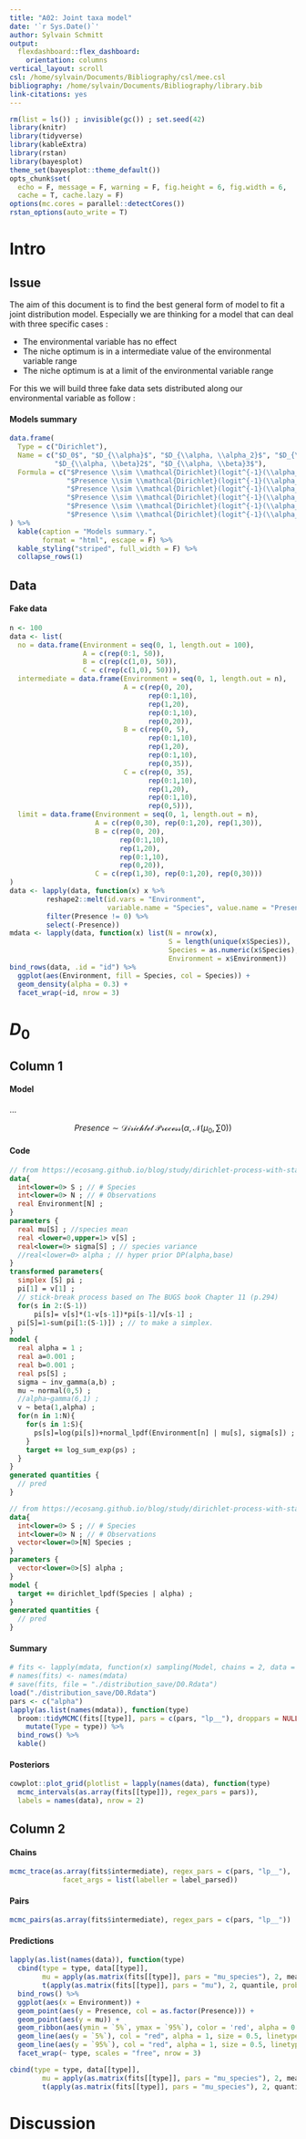 ```yaml
---
title: "A02: Joint taxa model"
date: '`r Sys.Date()`'
author: Sylvain Schmitt
output: 
  flexdashboard::flex_dashboard:
    orientation: columns
vertical_layout: scroll
csl: /home/sylvain/Documents/Bibliography/csl/mee.csl
bibliography: /home/sylvain/Documents/Bibliography/library.bib
link-citations: yes
---
```


```r
rm(list = ls()) ; invisible(gc()) ; set.seed(42)
library(knitr)
library(tidyverse)
library(kableExtra)
library(rstan)
library(bayesplot)
theme_set(bayesplot::theme_default())
opts_chunk$set(
  echo = F, message = F, warning = F, fig.height = 6, fig.width = 6,
  cache = T, cache.lazy = F)
options(mc.cores = parallel::detectCores())
rstan_options(auto_write = T)
```

Intro
==================

Issue {data-width=200}
-------------------------------------

The aim of this document is to find the best general form of model to fit a joint distribution model. Especially we are thinking for a model that can deal with three specific cases :

* The environmental variable has no effect
* The niche optimum is in a intermediate value of the environmental variable range
* The niche optimum is at a limit of the environmental variable range

For this we will build three fake data sets distributed along our environmental variable as follow :

#### Models summary

```r
data.frame(
  Type = c("Dirichlet"),
  Name = c("$D_0$", "$D_{\\alpha}$", "$D_{\\alpha, \\alpha_2}$", "$D_{\\alpha, \\beta}$",
           "$D_{\\alpha, \\beta}2$", "$D_{\\alpha, \\beta}3$"),
  Formula = c("$Presence \\sim \\mathcal{Dirichlet}(logit^{-1}(\\alpha_0))$",
              "$Presence \\sim \\mathcal{Dirichlet}(logit^{-1}(\\alpha_0+\\alpha*Environment))$",
              "$Presence \\sim \\mathcal{Dirichlet}(logit^{-1}(\\alpha_0+\\alpha*Environment+\\alpha_2*Environment^2))$",
              "$Presence \\sim \\mathcal{Dirichlet}(logit^{-1}(\\alpha_0+\\alpha*Environment+Environment^{\\beta}))$",
              "$Presence \\sim \\mathcal{Dirichlet}(logit^{-1}(\\alpha_0+\\alpha*(Environment+Environment^{\\beta})))$",
              "$Presence \\sim \\mathcal{Dirichlet}(logit^{-1}(\\alpha_0+Environment^{\\alpha}+Environment^{\\beta}))$")  
) %>% 
  kable(caption = "Models summary.",
        format = "html", escape = F) %>% 
  kable_styling("striped", full_width = F) %>% 
  collapse_rows(1)
```


Data {data-width=200}
-------------------------------------

#### Fake data

```r
n <- 100
data <- list(
  no = data.frame(Environment = seq(0, 1, length.out = 100),
                  A = c(rep(0:1, 50)),
                  B = c(rep(c(1,0), 50)),
                  C = c(rep(c(1,0), 50))),
  intermediate = data.frame(Environment = seq(0, 1, length.out = n),
                            A = c(rep(0, 20), 
                                  rep(0:1,10),
                                  rep(1,20),
                                  rep(0:1,10),
                                  rep(0,20)),
                            B = c(rep(0, 5), 
                                  rep(0:1,10),
                                  rep(1,20),
                                  rep(0:1,10),
                                  rep(0,35)),
                            C = c(rep(0, 35), 
                                  rep(0:1,10),
                                  rep(1,20),
                                  rep(0:1,10),
                                  rep(0,5))),
  limit = data.frame(Environment = seq(0, 1, length.out = n), 
                     A = c(rep(0,30), rep(0:1,20), rep(1,30)),
                     B = c(rep(0, 20), 
                           rep(0:1,10),
                           rep(1,20),
                           rep(0:1,10),
                           rep(0,20)),
                     C = c(rep(1,30), rep(0:1,20), rep(0,30)))
)
data <- lapply(data, function(x) x %>% 
         reshape2::melt(id.vars = "Environment", 
                        variable.name = "Species", value.name = "Presence") %>% 
         filter(Presence != 0) %>% 
         select(-Presence))
mdata <- lapply(data, function(x) list(N = nrow(x),
                                       S = length(unique(x$Species)),
                                       Species = as.numeric(x$Species),
                                       Environment = x$Environment))
bind_rows(data, .id = "id") %>% 
  ggplot(aes(Environment, fill = Species, col = Species)) + 
  geom_density(alpha = 0.3) +  
  facet_wrap(~id, nrow = 3)
```

$D_0$
==================

Column 1
-------------------------------------

#### Model

...

$$Presence \sim \mathcal{Dirichlet~Process}(\alpha,\mathcal{N}(\mu_0,\sum0))$$

#### Code

```stan
// from https://ecosang.github.io/blog/study/dirichlet-process-with-stan/
data{
  int<lower=0> S ; // # Species
  int<lower=0> N ; // # Observations
  real Environment[N] ;
}
parameters {
  real mu[S] ; //species mean
  real <lower=0,upper=1> v[S] ;
  real<lower=0> sigma[S] ; // species variance
  //real<lower=0> alpha ; // hyper prior DP(alpha,base)
}
transformed parameters{
  simplex [S] pi ;
  pi[1] = v[1] ;
  // stick-break process based on The BUGS book Chapter 11 (p.294)
  for(s in 2:(S-1))
      pi[s]= v[s]*(1-v[s-1])*pi[s-1]/v[s-1] ; 
  pi[S]=1-sum(pi[1:(S-1)]) ; // to make a simplex.
}
model {
  real alpha = 1 ;
  real a=0.001 ;
  real b=0.001 ;
  real ps[S] ;
  sigma ~ inv_gamma(a,b) ;
  mu ~ normal(0,5) ;
  //alpha~gamma(6,1) ;
  v ~ beta(1,alpha) ;
  for(n in 1:N){
    for(s in 1:S){
      ps[s]=log(pi[s])+normal_lpdf(Environment[n] | mu[s], sigma[s]) ;
    }
    target += log_sum_exp(ps) ;
  }
}
generated quantities {
  // pred
}
```

```stan
// from https://ecosang.github.io/blog/study/dirichlet-process-with-stan/
data{
  int<lower=0> S ; // # Species
  int<lower=0> N ; // # Observations
  vector<lower=0>[N] Species ;
}
parameters {
  vector<lower=0>[S] alpha ;
}
model {
  target += dirichlet_lpdf(Species | alpha) ;
}
generated quantities {
  // pred
}
```

#### Summary

```r
# fits <- lapply(mdata, function(x) sampling(Model, chains = 2, data = x))
# names(fits) <- names(mdata)
# save(fits, file = "./distribution_save/D0.Rdata")
load("./distribution_save/D0.Rdata")
pars <- c("alpha")
lapply(as.list(names(mdata)), function(type)
  broom::tidyMCMC(fits[[type]], pars = c(pars, "lp__"), droppars = NULL, rhat = T) %>%
    mutate(Type = type)) %>%
  bind_rows() %>%
  kable()
```

#### Posteriors

```r
cowplot::plot_grid(plotlist = lapply(names(data), function(type)
  mcmc_intervals(as.array(fits[[type]]), regex_pars = pars)),
  labels = names(data), nrow = 2)
```

Column 2
-------------------------------------

#### Chains

```r
mcmc_trace(as.array(fits$intermediate), regex_pars = c(pars, "lp__"),
             facet_args = list(labeller = label_parsed))
```

#### Pairs

```r
mcmc_pairs(as.array(fits$intermediate), regex_pars = c(pars, "lp__"))
```

#### Predictions

```r
lapply(as.list(names(data)), function(type)
  cbind(type = type, data[[type]],
        mu = apply(as.matrix(fits[[type]], pars = "mu_species"), 2, mean),
        t(apply(as.matrix(fits[[type]], pars = "mu"), 2, quantile, probs = c(0.05, 0.95))))) %>%
  bind_rows() %>%
  ggplot(aes(x = Environment)) +
  geom_point(aes(y = Presence, col = as.factor(Presence))) +
  geom_point(aes(y = mu)) +
  geom_ribbon(aes(ymin = `5%`, ymax = `95%`), color = 'red', alpha = 0.2) +
  geom_line(aes(y = `5%`), col = "red", alpha = 1, size = 0.5, linetype = "dashed") +
  geom_line(aes(y = `95%`), col = "red", alpha = 1, size = 0.5, linetype = "dashed") +
  facet_wrap(~ type, scales = "free", nrow = 3)

cbind(type = type, data[[type]],
        mu = apply(as.matrix(fits[[type]], pars = "mu_species"), 2, mean),
        t(apply(as.matrix(fits[[type]], pars = "mu_species"), 2, quantile, probs = c(0.05, 0.95))))
```

<!-- $B_{\alpha}$ -->
<!-- ================== -->

<!-- Column 1 -->
<!-- ------------------------------------- -->

<!-- #### Model -->

<!-- $B_{\alpha}$ is a Bernoulli logistic regression estimating a sigmoidal incresing or decreasing $\alpha$ along the whole environmental gradient in addition to the intercept $\alpha_0$. $B_{\alpha}$ is responding well to the optimum in the limit of the environmental range and to no effect from the environmental variable. But $B_{\alpha}$ can't detect ecological optimum in the middle of the ecological range besides it's the most commonly used model ! -->

<!-- $$Presence \sim \mathcal{Bernoulli}(logit(\alpha_0+\alpha*Environment))$$ -->

<!-- #### Code -->

<!-- ```{stan , output.var="Model", echo=T, eval=F} -->
<!--   data { -->
<!--     int<lower=1> N ; // # obs -->
<!--     int<lower=0, upper=1> Presence[N] ; -->
<!--     vector[N] Environment ; -->
<!--     vector<lower=0, upper=1>[N] weights ; -->
<!--   } -->
<!--   parameters { -->
<!--     real alpha_0 ; // Intercept -->
<!--     real alpha ; // sigmoidal slope -->
<!--   } -->
<!--   model { -->
<!--     target += weights*bernoulli_logit_lpmf(Presence | alpha_0 + alpha*Environment) ; -->
<!--   } -->
<!--   generated quantities { -->
<!--     vector<lower=0, upper=1>[N] mu ; -->
<!--     mu = inv_logit(alpha_0 + alpha*Environment) ; -->
<!--   } -->
<!-- ``` -->

<!-- #### Summary -->

<!-- ```{r } -->
<!-- # fits <- lapply(mdata, function(x) sampling(Model, chains = 2, data = x)) -->
<!-- # names(fits) <- names(mdata) -->
<!-- # save(fits, file = "./distribution_save/Balpha.Rdata") -->
<!-- load("./distribution_save/Balpha.Rdata") -->
<!-- pars <- c("alpha_0", "alpha") -->
<!-- lapply(as.list(names(mdata)), function(type) -->
<!--   broom::tidyMCMC(fits[[type]], pars = c(pars, "lp__"), droppars = NULL, rhat = T) %>% -->
<!--     mutate(Type = type)) %>% -->
<!--   bind_rows() %>% -->
<!--   kable() -->
<!-- ``` -->

<!-- #### Posteriors -->

<!-- ```{r , fig.cap="Model parameters posterior."} -->
<!-- cowplot::plot_grid(plotlist = lapply(names(data), function(type) -->
<!--   mcmc_intervals(as.array(fits[[type]]), pars = pars)), -->
<!--   labels = names(data), nrow = 2) -->
<!-- ``` -->

<!-- Column 2 -->
<!-- ------------------------------------- -->

<!-- #### Chains -->

<!-- ```{r , fig.cap="Markov chains trace plot after warmup for intermediate data."} -->
<!-- mcmc_trace(as.array(fits$limit), pars = c(pars, "lp__"), -->
<!--              facet_args = list(labeller = label_parsed)) -->
<!-- ``` -->

<!-- #### Pairs -->

<!-- ```{r , fig.cap="Markov chains pairs plot after warmup  for intermediate data."} -->
<!-- mcmc_pairs(as.array(fits$limit), pars = c(pars, "lp__")) -->
<!-- ``` -->

<!-- #### Predictions -->

<!-- ```{r , fig.cap="Predictions."} -->
<!-- lapply(as.list(names(data)), function(type) -->
<!--   cbind(type = type, data[[type]], -->
<!--         mu = apply(as.matrix(fits[[type]], pars = "mu"), 2, mean), -->
<!--         t(apply(as.matrix(fits[[type]], pars = "mu"), 2, quantile, probs = c(0.05, 0.95))))) %>%  -->
<!--   bind_rows() %>%  -->
<!--   ggplot(aes(x = Environment)) + -->
<!--   geom_point(aes(y = Presence, col = as.factor(Presence))) + -->
<!--   geom_point(aes(y = mu)) + -->
<!--   geom_ribbon(aes(ymin = `5%`, ymax = `95%`), color = 'red', alpha = 0.2) + -->
<!--   geom_line(aes(y = `5%`), col = "red", alpha = 1, size = 0.5, linetype = "dashed") + -->
<!--   geom_line(aes(y = `95%`), col = "red", alpha = 1, size = 0.5, linetype = "dashed") + -->
<!--   facet_wrap(~ type, scales = "free", nrow = 3) -->
<!-- ``` -->

<!-- $B_{\alpha, \alpha_2}$ -->
<!-- ================== -->

<!-- Column 1 -->
<!-- ------------------------------------- -->

<!-- #### Model -->

<!-- $B_{\alpha, \alpha_2}$ is a Bernoulli logistic regression allowing a quadratic form in addition to sigmoids with the $\alpha_2$ parameter. $B_{\alpha, \alpha_2}$ is giving the expected result in every case. -->

<!-- $$Presence \sim \mathcal{Bernoulli}(logit^{-1}(\alpha_0 + \alpha*Environment+\alpha_2*Environment^2))$$ -->

<!-- #### Code -->

<!-- ```{stan , output.var="Model", echo=T, eval=F} -->
<!--   data { -->
<!--     int<lower=1> N ; // # obs -->
<!--     int<lower=0, upper=1> Presence[N] ; -->
<!--     vector[N] Environment ; -->
<!--     vector<lower=0, upper=1>[N] weights ; -->
<!--   } -->
<!--   parameters { -->
<!--     real alpha_0 ; // intercept -->
<!--     real alpha ; // sigmoidal slope -->
<!--     real alpha_2 ; // quadratic form -->
<!--   } -->
<!--   model { -->
<!--     target += weights*bernoulli_logit_lpmf(Presence | alpha_0 + alpha*Environment + alpha_2 * Environment .* Environment) ; -->
<!--   } -->
<!--   generated quantities { -->
<!--     vector<lower=0, upper=1>[N] theta ; -->
<!--     theta = inv_logit(alpha_0 + alpha * Environment  + alpha_2 * Environment .* Environment) ; -->
<!--   } -->
<!-- ``` -->

<!-- #### Summary -->

<!-- ```{r } -->
<!-- # fits <- lapply(mdata, function(x) sampling(Model, chains = 2, data = x)) -->
<!-- # names(fits) <- names(mdata) -->
<!-- # save(fits, file = "./distribution_save/Balpha2.Rdata") -->
<!-- load("./distribution_save/Balpha2.Rdata") -->
<!-- pars <- c("alpha_0", "alpha", "alpha_2") -->
<!-- lapply(as.list(names(mdata)), function(type) -->
<!--   broom::tidyMCMC(fits[[type]], pars = c(pars, "lp__"), droppars = NULL, rhat = T) %>% -->
<!--     mutate(Type = type)) %>% -->
<!--   bind_rows() %>% -->
<!--   kable() -->
<!-- ``` -->

<!-- #### Posteriors -->

<!-- ```{r , fig.cap="Model parameters posterior."} -->
<!-- cowplot::plot_grid(plotlist = lapply(names(data), function(type) -->
<!--   mcmc_intervals(as.array(fits[[type]]), pars = pars)), -->
<!--   labels = names(data), nrow = 2) -->
<!-- ``` -->

<!-- Column 2 -->
<!-- ------------------------------------- -->

<!-- #### Chains -->

<!-- ```{r , fig.cap="Markov chains trace plot after warmup for intermediate data."} -->
<!-- mcmc_trace(as.array(fits$intermediate), pars = c(pars, "lp__"), -->
<!--              facet_args = list(labeller = label_parsed)) -->
<!-- ``` -->

<!-- #### Pairs -->

<!-- ```{r , fig.cap="Markov chains pairs plot after warmup  for intermediate data."} -->
<!-- mcmc_pairs(as.array(fits$intermediate), pars = c(pars, "lp__")) -->
<!-- ``` -->

<!-- #### Predictions -->

<!-- ```{r , fig.cap="Predictions."} -->
<!-- lapply(as.list(names(data)), function(type) -->
<!--   cbind(type = type, data[[type]], -->
<!--         mu = apply(as.matrix(fits[[type]], pars = "theta"), 2, mean), -->
<!--         t(apply(as.matrix(fits[[type]], pars = "theta"), 2, quantile, probs = c(0.05, 0.95))))) %>% -->
<!--   bind_rows() %>% -->
<!--   ggplot(aes(x = Environment)) + -->
<!--   geom_point(aes(y = Presence, col = as.factor(Presence))) + -->
<!--   geom_point(aes(y = mu)) + -->
<!--   geom_ribbon(aes(ymin = `5%`, ymax = `95%`), color = 'red', alpha = 0.2) + -->
<!--   geom_line(aes(y = `5%`), col = "red", alpha = 1, size = 0.5, linetype = "dashed") + -->
<!--   geom_line(aes(y = `95%`), col = "red", alpha = 1, size = 0.5, linetype = "dashed") + -->
<!--   facet_wrap(~ type, scales = "free", nrow = 3) -->
<!-- ``` -->

<!-- $B_{\alpha, \beta}$ -->
<!-- ================== -->

<!-- Column 1 -->
<!-- ------------------------------------- -->

<!-- #### Model -->

<!-- $B_{\alpha, \beta}$ is a Bernoulli logistic regression allowing a polynomial form in addition to sigmoids with the $\beta$ power parameter on the environmental variable. $B_{\alpha, \beta}$ is not dealing well with the intermediate niche optimum case. -->

<!-- $$Presence \sim \mathcal{Bernoulli}(logit^{-1}(\alpha_0 + \alpha*Environment+Environment^{\beta}))$$ -->

<!-- #### Code -->

<!-- ```{stan , output.var="Model", echo=T, eval=F} -->
<!--   data { -->
<!--     int<lower=1> N ; // # obs -->
<!--     int<lower=0, upper=1> Presence[N] ; -->
<!--     vector[N] Environment ; -->
<!--     vector<lower=0, upper=1>[N] weights ; -->
<!--   } -->
<!--   parameters { -->
<!--     real alpha_0 ; // Intercept -->
<!--     real alpha ; // sigmoidal slope -->
<!--     real<lower=0, upper=4> beta ; // power form -->
<!--   } -->
<!--   model { -->
<!--     for(n in 1:N) -->
<!--       target += weights*bernoulli_logit_lpmf(Presence[n] | alpha_0 + alpha*Environment[n] + pow(Environment[n], beta)) ; -->
<!--   } -->
<!--   generated quantities { -->
<!--     vector<lower=0, upper=1>[N] theta ; -->
<!--     for(n in 1:N) -->
<!--       theta[n] = inv_logit(alpha_0 + alpha * Environment[n]  + pow(Environment[n], beta)) ; -->
<!--   } -->
<!-- ``` -->

<!-- #### Summary -->

<!-- ```{r } -->
<!-- # fits <- lapply(mdata, function(x) sampling(Model, chains = 2, data = x)) -->
<!-- # names(fits) <- names(mdata) -->
<!-- # save(fits, file = "./distribution_save/Bbeta.Rdata") -->
<!-- load("./distribution_save/Bbeta.Rdata") -->
<!-- pars <- c("alpha_0", "alpha", "beta") -->
<!-- lapply(as.list(names(mdata)), function(type) -->
<!--   broom::tidyMCMC(fits[[type]], pars = c(pars, "lp__"), droppars = NULL, rhat = T) %>% -->
<!--     mutate(Type = type)) %>% -->
<!--   bind_rows() %>% -->
<!--   kable() -->
<!-- ``` -->

<!-- #### Posteriors -->

<!-- ```{r , fig.cap="Model parameters posterior."} -->
<!-- cowplot::plot_grid(plotlist = lapply(names(data), function(type) -->
<!--   mcmc_intervals(as.array(fits[[type]]), pars = pars)), -->
<!--   labels = names(data), nrow = 2) -->
<!-- ``` -->

<!-- Column 2 -->
<!-- ------------------------------------- -->

<!-- #### Chains -->

<!-- ```{r , fig.cap="Markov chains trace plot after warmup for limit data."} -->
<!-- mcmc_trace(as.array(fits$limit), pars = c(pars, "lp__"), -->
<!--              facet_args = list(labeller = label_parsed)) -->
<!-- ``` -->

<!-- #### Pairs -->

<!-- ```{r , fig.cap="Markov chains pairs plot after warmup  for limit data."} -->
<!-- mcmc_pairs(as.array(fits$limit), pars = c(pars, "lp__")) -->
<!-- ``` -->

<!-- #### Predictions -->

<!-- ```{r , fig.cap="Predictions."} -->
<!-- lapply(as.list(names(data)), function(type) -->
<!--   cbind(type = type, data[[type]], -->
<!--         mu = apply(as.matrix(fits[[type]], pars = "theta"), 2, mean), -->
<!--         t(apply(as.matrix(fits[[type]], pars = "theta"), 2, quantile, probs = c(0.05, 0.95))))) %>% -->
<!--   bind_rows() %>% -->
<!--   ggplot(aes(x = Environment)) + -->
<!--   geom_point(aes(y = Presence, col = as.factor(Presence))) + -->
<!--   geom_point(aes(y = mu)) + -->
<!--   geom_ribbon(aes(ymin = `5%`, ymax = `95%`), color = 'red', alpha = 0.2) + -->
<!--   geom_line(aes(y = `5%`), col = "red", alpha = 1, size = 0.5, linetype = "dashed") + -->
<!--   geom_line(aes(y = `95%`), col = "red", alpha = 1, size = 0.5, linetype = "dashed") + -->
<!--   facet_wrap(~ type, scales = "free", nrow = 3) -->
<!-- ``` -->

<!-- $B_{\alpha, \beta}2$ -->
<!-- ================== -->

<!-- Column 1 -->
<!-- ------------------------------------- -->

<!-- #### Model -->

<!-- $B_{\alpha, \beta}2$ is a Bernoulli logistic regression allowing a polynomial form in addition to sigmoids with the $\beta$ power parameter on the environmental variable. $B_{\alpha, \beta}2$ is not dealing well with the intermediate niche optimum case. -->

<!-- $$Presence \sim \mathcal{Bernoulli}(logit^{-1}(\alpha_0 + \alpha*(Environment+Environment^{\beta})))$$ -->

<!-- #### Code -->

<!-- ```{stan , output.var="Model", echo=T, eval=F} -->
<!--   data { -->
<!--     int<lower=1> N ; // # obs -->
<!--     int<lower=0, upper=1> Presence[N] ; -->
<!--     vector[N] Environment ; -->
<!--     vector<lower=0, upper=1>[N] weights ; -->
<!--   } -->
<!--   parameters { -->
<!--     real alpha_0 ; // intercept -->
<!--     real alpha ; // sigmoidal slope -->
<!--     real<lower=0, upper=4> beta ; // power form -->
<!--   } -->
<!--   model { -->
<!--     for(n in 1:N) -->
<!--       target += weights*bernoulli_logit_lpmf(Presence[n] | alpha_0 + alpha*(Environment[n] + pow(Environment[n], beta))) ; -->
<!--   } -->
<!--   generated quantities { -->
<!--     vector<lower=0, upper=1>[N] theta ; -->
<!--     for(n in 1:N) -->
<!--       theta[n] = inv_logit(alpha_0 + alpha*(Environment[n]  + pow(Environment[n], beta))) ; -->
<!--   } -->
<!-- ``` -->

<!-- #### Summary -->

<!-- ```{r } -->
<!-- # fits <- lapply(mdata, function(x) sampling(Model, chains = 2, data = x)) -->
<!-- # names(fits) <- names(mdata) -->
<!-- # save(fits, file = "./distribution_save/Bbeta2.Rdata") -->
<!-- load("./distribution_save/Bbeta2.Rdata") -->
<!-- pars <- c("alpha_0", "alpha", "beta") -->
<!-- lapply(as.list(names(mdata)), function(type) -->
<!--   broom::tidyMCMC(fits[[type]], pars = c(pars, "lp__"), droppars = NULL, rhat = T) %>% -->
<!--     mutate(Type = type)) %>% -->
<!--   bind_rows() %>% -->
<!--   kable() -->
<!-- ``` -->

<!-- #### Posteriors -->

<!-- ```{r , fig.cap="Model parameters posterior."} -->
<!-- cowplot::plot_grid(plotlist = lapply(names(data), function(type) -->
<!--   mcmc_intervals(as.array(fits[[type]]), pars = pars)), -->
<!--   labels = names(data), nrow = 2) -->
<!-- ``` -->

<!-- Column 2 -->
<!-- ------------------------------------- -->

<!-- #### Chains -->

<!-- ```{r , fig.cap="Markov chains trace plot after warmup for limit data."} -->
<!-- mcmc_trace(as.array(fits$limit), pars = c(pars, "lp__"), -->
<!--              facet_args = list(labeller = label_parsed)) -->
<!-- ``` -->

<!-- #### Pairs -->

<!-- ```{r , fig.cap="Markov chains pairs plot after warmup  for limit data."} -->
<!-- mcmc_pairs(as.array(fits$limit), pars = c(pars, "lp__")) -->
<!-- ``` -->

<!-- #### Predictions -->

<!-- ```{r , fig.cap="Predictions."} -->
<!-- lapply(as.list(names(data)), function(type) -->
<!--   cbind(type = type, data[[type]], -->
<!--         mu = apply(as.matrix(fits[[type]], pars = "theta"), 2, mean), -->
<!--         t(apply(as.matrix(fits[[type]], pars = "theta"), 2, quantile, probs = c(0.05, 0.95))))) %>% -->
<!--   bind_rows() %>% -->
<!--   ggplot(aes(x = Environment)) + -->
<!--   geom_point(aes(y = Presence, col = as.factor(Presence))) + -->
<!--   geom_point(aes(y = mu)) + -->
<!--   geom_ribbon(aes(ymin = `5%`, ymax = `95%`), color = 'red', alpha = 0.2) + -->
<!--   geom_line(aes(y = `5%`), col = "red", alpha = 1, size = 0.5, linetype = "dashed") + -->
<!--   geom_line(aes(y = `95%`), col = "red", alpha = 1, size = 0.5, linetype = "dashed") + -->
<!--   facet_wrap(~ type, scales = "free", nrow = 3) -->
<!-- ``` -->

<!-- $B_{\alpha, \beta}3$ -->
<!-- ================== -->

<!-- Column 1 -->
<!-- ------------------------------------- -->

<!-- #### Model -->

<!-- $B_{\alpha, \beta}3$ is a Bernoulli logistic regression allowing a polynomial form in addition to sigmoids with the $\beta$ power parameter on the environmental variable.$B_{\alpha, \beta}3$ is not dealing well with the intermediate niche optimum case. -->

<!-- $$Presence \sim \mathcal{Bernoulli}(logit^{-1}(\alpha_0+Environment^{\alpha}+Environment^{\beta})))~|~\alpha<\beta$$ -->

<!-- #### Code -->

<!-- ```{stan , output.var="Model", echo=T, eval=F} -->
<!--   data { -->
<!--     int<lower=1> N ; // # obs -->
<!--     int<lower=0, upper=1> Presence[N] ; -->
<!--     vector[N] Environment ; -->
<!--     vector<lower=0, upper=1>[N] weights ; -->
<!--   } -->
<!--   parameters { -->
<!--     real alpha_0 ; // intercept -->
<!--     real<lower=0, upper=4> beta ; // second power form -->
<!--     real<lower=0, upper=beta> alpha ; // first power form -->
<!--   } -->
<!--   model { -->
<!--     for(n in 1:N) -->
<!--       target += weights*bernoulli_logit_lpmf(Presence[n] | alpha_0 + pow(Environment[n], alpha) + pow(Environment[n], beta)) ; -->
<!--   } -->
<!--   generated quantities { -->
<!--     vector<lower=0, upper=1>[N] theta ; -->
<!--     for(n in 1:N) -->
<!--       theta[n] = inv_logit(alpha_0 + pow(Environment[n], alpha) + pow(Environment[n], beta)) ; -->
<!--   } -->
<!-- ``` -->

<!-- #### Summary -->

<!-- ```{r } -->
<!-- # fits <- lapply(mdata, function(x) sampling(Model, chains = 2, data = x)) -->
<!-- # names(fits) <- names(mdata) -->
<!-- # save(fits, file = "./distribution_save/Bbeta3.Rdata") -->
<!-- load("./distribution_save/Bbeta3.Rdata") -->
<!-- pars <- c("alpha_0", "alpha", "beta") -->
<!-- lapply(as.list(names(mdata)), function(type) -->
<!--   broom::tidyMCMC(fits[[type]], pars = c(pars, "lp__"), droppars = NULL, rhat = T) %>% -->
<!--     mutate(Type = type)) %>% -->
<!--   bind_rows() %>% -->
<!--   kable() -->
<!-- ``` -->

<!-- #### Posteriors -->

<!-- ```{r , fig.cap="Model parameters posterior."} -->
<!-- cowplot::plot_grid(plotlist = lapply(names(data), function(type) -->
<!--   mcmc_intervals(as.array(fits[[type]]), pars = pars)), -->
<!--   labels = names(data), nrow = 2) -->
<!-- ``` -->

<!-- Column 2 -->
<!-- ------------------------------------- -->

<!-- #### Chains -->

<!-- ```{r , fig.cap="Markov chains trace plot after warmup for limit data."} -->
<!-- mcmc_trace(as.array(fits$limit), pars = c(pars, "lp__"), -->
<!--              facet_args = list(labeller = label_parsed)) -->
<!-- ``` -->

<!-- #### Pairs -->

<!-- ```{r , fig.cap="Markov chains pairs plot after warmup  for limit data."} -->
<!-- mcmc_pairs(as.array(fits$limit), pars = c(pars, "lp__")) -->
<!-- ``` -->

<!-- #### Predictions -->

<!-- ```{r , fig.cap="Predictions."} -->
<!-- lapply(as.list(names(data)), function(type) -->
<!--   cbind(type = type, data[[type]], -->
<!--         mu = apply(as.matrix(fits[[type]], pars = "theta"), 2, mean), -->
<!--         t(apply(as.matrix(fits[[type]], pars = "theta"), 2, quantile, probs = c(0.05, 0.95))))) %>% -->
<!--   bind_rows() %>% -->
<!--   ggplot(aes(x = Environment)) + -->
<!--   geom_point(aes(y = Presence, col = as.factor(Presence))) + -->
<!--   geom_point(aes(y = mu)) + -->
<!--   geom_ribbon(aes(ymin = `5%`, ymax = `95%`), color = 'red', alpha = 0.2) + -->
<!--   geom_line(aes(y = `5%`), col = "red", alpha = 1, size = 0.5, linetype = "dashed") + -->
<!--   geom_line(aes(y = `95%`), col = "red", alpha = 1, size = 0.5, linetype = "dashed") + -->
<!--   facet_wrap(~ type, scales = "free", nrow = 3) -->
<!-- ``` -->

# Discussion

